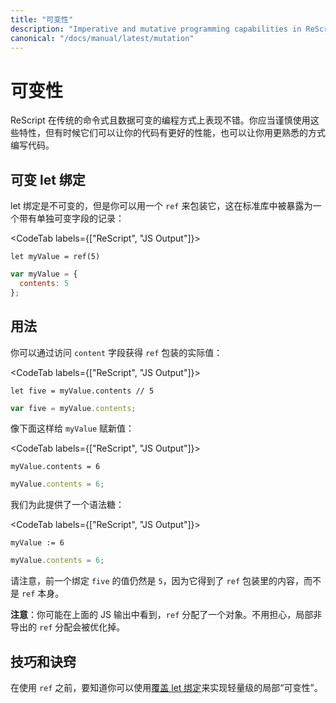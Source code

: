 ```yaml
---
title: "可变性"
description: "Imperative and mutative programming capabilities in ReScript"
canonical: "/docs/manual/latest/mutation"
---
```


<!--
# Mutation
-->
# 可变性

<!--
ReScript has great traditional imperative & mutative programming capabilities. You should use these features sparingly, but sometimes they allow your code to be more performant and written in a more familiar pattern.
-->

ReScript 在传统的命令式且数据可变的编程方式上表现不错。你应当谨慎使用这些特性，但有时候它们可以让你的代码有更好的性能，也可以让你用更熟悉的方式编写代码。

<!--
## Mutate Let-binding
-->
## 可变 let 绑定

<!--
Let-bindings are immutable, but you can wrap it with a `ref`, exposed as a record with a single mutable field in the standard library:
-->

let 绑定是不可变的，但是你可以用一个 `ref` 来包装它，这在标准库中被暴露为一个带有单独可变字段的记录：

<CodeTab labels={["ReScript", "JS Output"]}>

```res prelude
let myValue = ref(5)
```
```js
var myValue = {
  contents: 5
};
```

</CodeTab>

<!--
## Usage
-->
## 用法

<!--
You can get the actual value of a `ref` box through accessing its `contents` field:
-->

你可以通过访问 `content` 字段获得 `ref` 包装的实际值：

<CodeTab labels={["ReScript", "JS Output"]}>

```res example
let five = myValue.contents // 5
```
```js
var five = myValue.contents;
```

</CodeTab>

<!--
Assign a new value to `myValue` like so:
-->

像下面这样给 `myValue` 赋新值：

<CodeTab labels={["ReScript", "JS Output"]}>

```res example
myValue.contents = 6
```
```js
myValue.contents = 6;
```

</CodeTab>

<!--
We provide a syntax sugar for this:
-->

我们为此提供了一个语法糖：

<CodeTab labels={["ReScript", "JS Output"]}>

```res example
myValue := 6
```
```js
myValue.contents = 6;
```

</CodeTab>

<!--
Note that the previous binding `five` stays `5`, since it got the underlying item on the `ref` box, not the `ref` itself.
-->

请注意，前一个绑定 `five` 的值仍然是 `5`，因为它得到了 `ref` 包装里的内容，而不是 `ref` 本身。

<!--
**Note**: you might see in the JS output tabs above that `ref` allocates an object. Worry not; local, non-exported `ref`s allocations are optimized away.
-->

**注意**：你可能在上面的 JS 输出中看到，`ref` 分配了一个对象。不用担心，局部非导出的 `ref` 分配会被优化掉。

<!--
## Tip & Tricks
-->
## 技巧和诀窍

<!--
Before reaching for `ref`, know that you can achieve lightweight, local "mutations" through [overriding let bindings](let-binding.md#binding-shadowing).
-->

在使用 `ref` 之前，要知道你可以使用[覆盖 let 绑定](let-binding.md#binding-shadowing)来实现轻量级的局部“可变性”。
